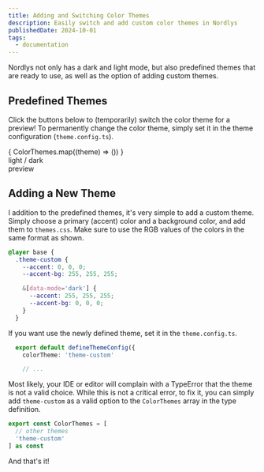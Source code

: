 ```yaml
---
title: Adding and Switching Color Themes
description: Easily switch and add custom color themes in Nordlys
publishedDate: 2024-10-01
tags:
  - documentation
---
```



Nordlys not only has a dark and light mode, but also predefined themes that are ready to use, as well as the option of adding custom themes.

## Predefined Themes

Click the buttons below to (temporarily) switch the color theme for a preview! To permanently change the color theme, simply set it in the theme configuration (`theme.config.ts`).


<div class="w-full flex justify-between flex-wrap">
  {
    ColorThemes.map((theme) => (<ColorThemeSwitch theme={theme}/>))
  }
  <div class="flex flex-col items-center justify-around">
    <span class="text-5xl"><ModeToggle/></span>
    <span class="text">light / dark</span>
  </div>
</div>

<div class="w-full flex justify-center gap-8 my-24">
  <LandingHero frontmatter={{gradient: true, background: true}}>preview</LandingHero>
  <span class="iconify text-accent mt-2 tabler--brush text-8xl"></span>
</div>

## Adding a New Theme

I addition to the predefined themes, it's very simple to add a custom theme. Simply choose a primary (accent) color and a background color, and add them to `themes.css`. Make sure to use the RGB values of the colors in the same format as shown.

```css src/style/themes.css
@layer base {
  .theme-custom {
    --accent: 0, 0, 0;
    --accent-bg: 255, 255, 255;

    &[data-mode='dark'] {
      --accent: 255, 255, 255;
      --accent-bg: 0, 0, 0;
    }
  }
```
If you want use the newly defined theme, set it in the `theme.config.ts`.

```ts src/theme.config.ts
  export default defineThemeConfig({
    colorTheme: 'theme-custom'

    // ...
```

Most likely, your IDE or editor will complain with a TypeError that the theme is not a valid choice. While this is not a critical error, to fix it, you can simply add `theme-custom` as a valid option to the `ColorThemes` array in the type definition.

```ts src/types.ts
export const ColorThemes = [
  // other themes
  'theme-custom'
] as const
```

And that's it!